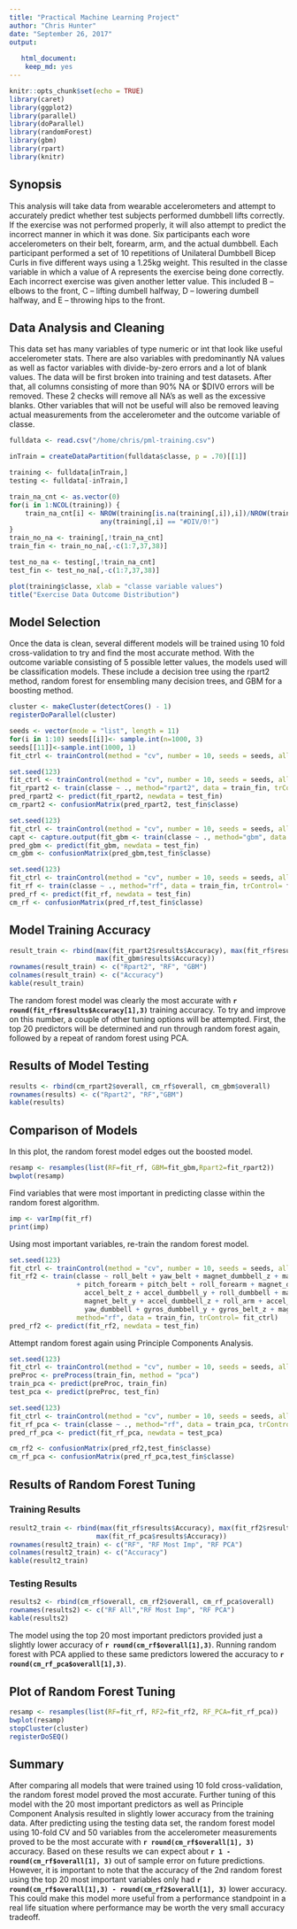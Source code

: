 ```yaml
---
title: "Practical Machine Learning Project"
author: "Chris Hunter"
date: "September 26, 2017"
output: 
        
   html_document:
    keep_md: yes
---
```


```r
knitr::opts_chunk$set(echo = TRUE)
library(caret)
library(ggplot2)
library(parallel)
library(doParallel)
library(randomForest)
library(gbm)
library(rpart)
library(knitr)
```
## Synopsis
This analysis will take data from wearable accelerometers and attempt to accurately predict whether test subjects performed dumbbell lifts correctly.  If the exercise was not performed properly, it will also attempt to predict the incorrect manner in which it was done.  Six participants each wore accelerometers on their belt, forearm, arm, and the actual dumbbell.  Each participant performed a set of 10 repetitions of Unilateral Dumbbell Bicep Curls in five different ways using a 1.25kg weight.  This resulted in the classe variable in which a value of A represents the exercise being done correctly.  Each incorrect exercise was given another letter value. This included B – elbows to the front, C – lifting dumbell halfway, D – lowering dumbell halfway, and E – throwing hips to the front. 
    
    
## Data Analysis and Cleaning
This data set has many variables of type numeric or int that look like useful accelerometer stats.  There are also variables with predominantly NA values as well as factor variables with divide-by-zero errors and a lot of blank values.  The data will be first broken into training and test datasets. After that, all columns consisting of more than 90% NA or $DIV0 errors will be removed.  These 2 checks will remove all NA's as well as the excessive blanks.  Other variables that will not be useful will also be removed leaving actual measurements from the accelerometer and the outcome variable of classe.
```r
fulldata <- read.csv("/home/chris/pml-training.csv")

inTrain = createDataPartition(fulldata$classe, p = .70)[[1]]

training <- fulldata[inTrain,]
testing <- fulldata[-inTrain,]

train_na_cnt <- as.vector(0)
for(i in 1:NCOL(training)) {
    train_na_cnt[i] <- NROW(training[is.na(training[,i]),i])/NROW(training) > .90 |
                       any(training[,i] == "#DIV/0!")
}
train_no_na <- training[,!train_na_cnt]
train_fin <- train_no_na[,-c(1:7,37,38)] 

test_no_na <- testing[,!train_na_cnt]
test_fin <- test_no_na[,-c(1:7,37,38)]

plot(training$classe, xlab = "classe variable values")
title("Exercise Data Outcome Distribution")

```
    
    
## Model Selection
Once the data is clean, several different models will be trained using 10 fold cross-validation to try and find the most accurate method.  With the outcome variable consisting of 5 possible letter values, the models used will be classification models.  These include a decision tree using the rpart2 method, random forest for ensembling many decision trees, and GBM for a boosting method.  

```r

cluster <- makeCluster(detectCores() - 1)
registerDoParallel(cluster)

seeds <- vector(mode = "list", length = 11)
for(i in 1:10) seeds[[i]]<- sample.int(n=1000, 3)
seeds[[11]]<-sample.int(1000, 1)
fit_ctrl <- trainControl(method = "cv", number = 10, seeds = seeds, allowParallel = TRUE)

```
```r
set.seed(123)
fit_ctrl <- trainControl(method = "cv", number = 10, seeds = seeds, allowParallel = TRUE)
fit_rpart2 <- train(classe ~ ., method="rpart2", data = train_fin, trControl=fit_ctrl)
pred_rpart2 <- predict(fit_rpart2, newdata = test_fin)
cm_rpart2 <- confusionMatrix(pred_rpart2, test_fin$classe)
```

```r
set.seed(123)
fit_ctrl <- trainControl(method = "cv", number = 10, seeds = seeds, allowParallel = TRUE)
capt <- capture.output(fit_gbm <- train(classe ~ ., method="gbm", data = train_fin,  trControl= fit_ctrl))
pred_gbm <- predict(fit_gbm, newdata = test_fin)
cm_gbm <- confusionMatrix(pred_gbm,test_fin$classe)
```

```r
set.seed(123)
fit_ctrl <- trainControl(method = "cv", number = 10, seeds = seeds, allowParallel = TRUE)
fit_rf <- train(classe ~ ., method="rf", data = train_fin, trControl= fit_ctrl)
pred_rf <- predict(fit_rf, newdata = test_fin)
cm_rf <- confusionMatrix(pred_rf,test_fin$classe)
```

     
## Model Training Accuracy
```r
result_train <- rbind(max(fit_rpart2$results$Accuracy), max(fit_rf$results$Accuracy),
                      max(fit_gbm$results$Accuracy))
rownames(result_train) <- c("Rpart2", "RF", "GBM")
colnames(result_train) <- c("Accuracy")
kable(result_train)
```
     
The random forest model was clearly the most accurate with **`r round(fit_rf$results$Accuracy[1],3)`** training accuracy.  To try and improve on this number, a couple of other tuning options will be attempted.  First, the top 20 predictors will be determined and run through random forest again, followed by a repeat of random forest using PCA.        
    
## Results of Model Testing
```r
results <- rbind(cm_rpart2$overall, cm_rf$overall, cm_gbm$overall)
rownames(results) <- c("Rpart2", "RF","GBM")
kable(results)
```


## Comparison of Models
    
In this plot, the random forest model edges out the boosted model.
```r
resamp <- resamples(list(RF=fit_rf, GBM=fit_gbm,Rpart2=fit_rpart2))
bwplot(resamp)
```

Find variables that were most important in predicting classe within the random forest algorithm.
```r
imp <- varImp(fit_rf)
print(imp)
```

   
Using most important variables, re-train the random forest model.
```r
set.seed(123)
fit_ctrl <- trainControl(method = "cv", number = 10, seeds = seeds, allowParallel = TRUE)
fit_rf2 <- train(classe ~ roll_belt + yaw_belt + magnet_dumbbell_z + magnet_dumbbell_y
                 + pitch_forearm + pitch_belt + roll_forearm + magnet_dumbbell_x +
                   accel_belt_z + accel_dumbbell_y + roll_dumbbell + magnet_belt_z+
                   magnet_belt_y + accel_dumbbell_z + roll_arm + accel_forearm_x +
                   yaw_dumbbell + gyros_dumbbell_y + gyros_belt_z + magnet_arm_y, 
                 method="rf", data = train_fin, trControl= fit_ctrl)
pred_rf2 <- predict(fit_rf2, newdata = test_fin)
```
   

Attempt random forest again using Principle Components Analysis.
```r
set.seed(123)
fit_ctrl <- trainControl(method = "cv", number = 10, seeds = seeds, allowParallel = TRUE)
preProc <- preProcess(train_fin, method = "pca")
train_pca <- predict(preProc, train_fin)
test_pca <- predict(preProc, test_fin)

set.seed(123)
fit_ctrl <- trainControl(method = "cv", number = 10, seeds = seeds, allowParallel = TRUE)
fit_rf_pca <- train(classe ~ ., method="rf", data = train_pca, trControl= fit_ctrl)
pred_rf_pca <- predict(fit_rf_pca, newdata = test_pca)

cm_rf2 <- confusionMatrix(pred_rf2,test_fin$classe)
cm_rf_pca <- confusionMatrix(pred_rf_pca,test_fin$classe)
```

## Results of Random Forest Tuning 
   
### Training Results
```r
result2_train <- rbind(max(fit_rf$results$Accuracy), max(fit_rf2$results$Accuracy),
                      max(fit_rf_pca$results$Accuracy))
rownames(result2_train) <- c("RF", "RF Most Imp", "RF PCA")
colnames(result2_train) <- c("Accuracy")
kable(result2_train)
```
   
### Testing Results
```r
results2 <- rbind(cm_rf$overall, cm_rf2$overall, cm_rf_pca$overall)
rownames(results2) <- c("RF All","RF Most Imp", "RF PCA")
kable(results2)
```
    
The model using the top 20 most important predictors provided just a slightly lower accuracy of  **`r round(cm_rf$overall[1],3)`**.  Running random forest with PCA applied to these same predictors lowered the accuracy to **`r  round(cm_rf_pca$overall[1],3)`**.
   

## Plot of Random Forest Tuning
```r
resamp <- resamples(list(RF=fit_rf, RF2=fit_rf2, RF_PCA=fit_rf_pca))
bwplot(resamp)
stopCluster(cluster)
registerDoSEQ()
```
## Summary
After comparing all models that were trained using 10 fold cross-validation, the random forest model proved the most accurate.  Further tuning of this model with the 20 most important predictors as well as Principle Component Analysis resulted in slightly lower accuracy from the training data.  After predicting using the testing data set, the random forest model using 10-fold CV and 50 variables from the accelerometer measurements proved to be the most accurate with **`r round(cm_rf$overall[1], 3)`** accuracy.  Based on these results we can expect about **`r 1 - round(cm_rf$overall[1], 3)`** out of sample error on future predictions.
However, it is important to note that the accuracy of the 2nd random forest using the top 20 most important variables only had **`r round(cm_rf$overall[1],3) - round(cm_rf2$overall[1], 3)`** lower accuracy.  This could make this model more useful from a performance standpoint in a real life situation where performance may be worth the very small accuracy tradeoff.

